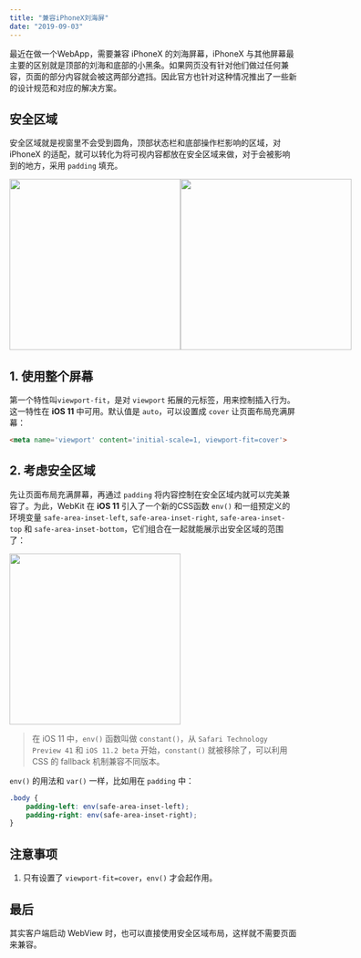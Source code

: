 ```yaml
---
title: "兼容iPhoneX刘海屏"
date: "2019-09-03"
---
```


最近在做一个WebApp，需要兼容 iPhoneX 的刘海屏幕，iPhoneX 与其他屏幕最主要的区别就是顶部的刘海和底部的小黑条。如果网页没有针对他们做过任何兼容，页面的部分内容就会被这两部分遮挡。因此官方也针对这种情况推出了一些新的设计规范和对应的解决方案。

<!-- more -->

## 安全区域
安全区域就是视窗里不会受到圆角，顶部状态栏和底部操作栏影响的区域，对 iPhoneX 的适配，就可以转化为将可视内容都放在安全区域来做，对于会被影响到的地方，采用 `padding` 填充。

<div style="display: flex; justify-content: space-around;">
<img height="300" src="https://developer.apple.com/design/human-interface-guidelines/ios/images/LayoutGuides_Portrait.svg" />
<img height="300" src="https://developer.apple.com/design/human-interface-guidelines/ios/images/LayoutGuides_Landscape.svg" />
</div>

## 1. 使用整个屏幕
第一个特性叫`viewport-fit`，是对 `viewport` 拓展的元标签，用来控制插入行为。这一特性在 **iOS 11** 中可用。默认值是 `auto`，可以设置成 `cover` 让页面布局充满屏幕：

```html
<meta name='viewport' content='initial-scale=1, viewport-fit=cover'>
```

## 2. 考虑安全区域
先让页面布局充满屏幕，再通过 `padding` 将内容控制在安全区域内就可以完美兼容了。为此，WebKit 在 **iOS 11** 引入了一个新的CSS函数 `env()` 和一组预定义的环境变量 `safe-area-inset-left`, `safe-area-inset-right`, `safe-area-inset-top` 和 `safe-area-inset-bottom`，它们组合在一起就能展示出安全区域的范围了：

<img height="300" src="https://webkit.org/wp-content/uploads/safe-areas-1.png" />

> 在 iOS 11 中，`env()` 函数叫做 `constant()`，从 `Safari Technology Preview 41` 和 `iOS 11.2 beta` 开始，`constant()` 就被移除了，可以利用 CSS 的 fallback 机制兼容不同版本。

`env()` 的用法和 `var()` 一样，比如用在 `padding` 中：

```css
.body {
    padding-left: env(safe-area-inset-left);
    padding-right: env(safe-area-inset-right);
}
```

## 注意事项
1. 只有设置了 `viewport-fit=cover`，`env()` 才会起作用。

## 最后
其实客户端启动 WebView 时，也可以直接使用安全区域布局，这样就不需要页面来兼容。